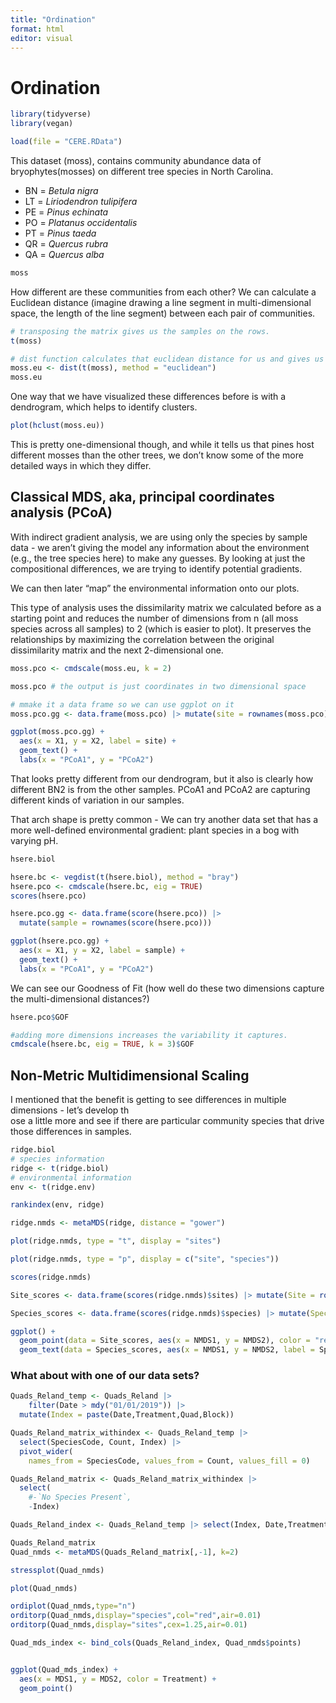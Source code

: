```yaml
---
title: "Ordination"
format: html
editor: visual
---
```


# Ordination

```r
library(tidyverse)
library(vegan)
```

```r
load(file = "CERE.RData")
```

This dataset (moss), contains community abundance data of bryophytes(mosses) on different tree species in North Carolina.

-   BN = *Betula nigra*
-   LT = *Liriodendron tulipifera*
-   PE = *Pinus echinata*
-   PO = *Platanus occidentalis*
-   PT = *Pinus taeda*
-   QR = *Quercus rubra*
-   QA = *Quercus alba*

```r
moss
```

How different are these communities from each other? We can calculate a Euclidean distance (imagine drawing a line segment in multi-dimensional space, the length of the line segment) between each pair of communities.

```r

# transposing the matrix gives us the samples on the rows. 
t(moss)

# dist function calculates that euclidean distance for us and gives us a pairwise distance matrix. The larger the number, the more different the communities are. 
moss.eu <- dist(t(moss), method = "euclidean")
moss.eu
```

One way that we have visualized these differences before is with a dendrogram, which helps to identify clusters.

```r
plot(hclust(moss.eu))
```

This is pretty one-dimensional though, and while it tells us that pines host different mosses than the other trees, we don't know some of the more detailed ways in which they differ.

## Classical MDS, aka, principal coordinates analysis (PCoA)

With indirect gradient analysis, we are using only the species by sample data - we aren't giving the model any information about the environment (e.g., the tree species here) to make any guesses. By looking at just the compositional differences, we are trying to identify potential gradients.

We can then later "map" the environmental information onto our plots.

This type of analysis uses the dissimilarity matrix we calculated before as a starting point and reduces the number of dimensions from n (all moss species across all samples) to 2 (which is easier to plot). It preserves the relationships by maximizing the correlation between the original dissimilarity matrix and the next 2-dimensional one.

```r
moss.pco <- cmdscale(moss.eu, k = 2)

moss.pco # the output is just coordinates in two dimensional space

# mmake it a data frame so we can use ggplot on it
moss.pco.gg <- data.frame(moss.pco) |> mutate(site = rownames(moss.pco))

ggplot(moss.pco.gg) + 
  aes(x = X1, y = X2, label = site) + 
  geom_text() + 
  labs(x = "PCoA1", y = "PCoA2")


```

That looks pretty different from our dendrogram, but it also is clearly how different BN2 is from the other samples. PCoA1 and PCoA2 are capturing different kinds of variation in our samples.

That arch shape is pretty common - We can try another data set that has a more well-defined environmental gradient: plant species in a bog with varying pH.

```r
hsere.biol
```

```r
hsere.bc <- vegdist(t(hsere.biol), method = "bray")
hsere.pco <- cmdscale(hsere.bc, eig = TRUE)
scores(hsere.pco)

hsere.pco.gg <- data.frame(score(hsere.pco)) |> 
  mutate(sample = rownames(score(hsere.pco)))

ggplot(hsere.pco.gg) + 
  aes(x = X1, y = X2, label = sample) + 
  geom_text() + 
  labs(x = "PCoA1", y = "PCoA2")

```

We can see our Goodness of Fit (how well do these two dimensions capture the multi-dimensional distances?)

```r
hsere.pco$GOF

#adding more dimensions increases the variability it captures. 
cmdscale(hsere.bc, eig = TRUE, k = 3)$GOF
```

## Non-Metric Multidimensional Scaling

I mentioned that the benefit is getting to see differences in multiple dimensions - let's develop th\
ose a little more and see if there are particular community species that drive those differences in samples.

```r
ridge.biol
# species information
ridge <- t(ridge.biol)
# environmental information
env <- t(ridge.env) 
```

```r
rankindex(env, ridge)
```

```r
ridge.nmds <- metaMDS(ridge, distance = "gower")
```

```r
plot(ridge.nmds, type = "t", display = "sites")

plot(ridge.nmds, type = "p", display = c("site", "species"))

scores(ridge.nmds)

Site_scores <- data.frame(scores(ridge.nmds)$sites) |> mutate(Site = rownames(scores(ridge.nmds)$sites))

Species_scores <- data.frame(scores(ridge.nmds)$species) |> mutate(Species = rownames(scores(ridge.nmds)$species))

ggplot() + 
  geom_point(data = Site_scores, aes(x = NMDS1, y = NMDS2), color = "red", cex = 3) + 
  geom_text(data = Species_scores, aes(x = NMDS1, y = NMDS2, label = Species))


```

### What about with one of our data sets?

```r
Quads_Reland_temp <- Quads_Reland |> 
    filter(Date > mdy("01/01/2019")) |> 
  mutate(Index = paste(Date,Treatment,Quad,Block)) 

Quads_Reland_matrix_withindex <- Quads_Reland_temp |>
  select(SpeciesCode, Count, Index) |> 
  pivot_wider(
    names_from = SpeciesCode, values_from = Count, values_fill = 0) 

Quads_Reland_matrix <- Quads_Reland_matrix_withindex |>
  select(
    #-`No Species Present`,
    -Index)

Quads_Reland_index <- Quads_Reland_temp |> select(Index, Date,Treatment,Quad,Block) |> distinct() |> right_join(Quads_Reland_matrix_withindex, by = "Index")

Quads_Reland_matrix 
Quad_nmds <- metaMDS(Quads_Reland_matrix[,-1], k=2)

stressplot(Quad_nmds)

plot(Quad_nmds)
```

```r
ordiplot(Quad_nmds,type="n")
orditorp(Quad_nmds,display="species",col="red",air=0.01)
orditorp(Quad_nmds,display="sites",cex=1.25,air=0.01)
```

```r
Quad_mds_index <- bind_cols(Quads_Reland_index, Quad_nmds$points)


ggplot(Quad_mds_index) + 
  aes(x = MDS1, y = MDS2, color = Treatment) + 
  geom_point()
```
